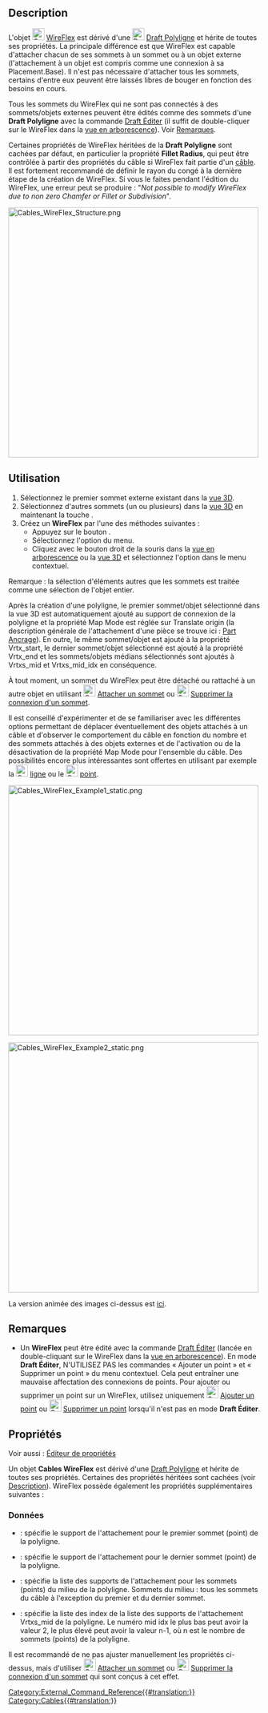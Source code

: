 <languages/>

{{Docnav/fr
|
|[[Cables_AddVertex/fr|Ajouter un sommet]]
|[[Cables_Workbench/fr|Cables]]
|IconL=
|IconR=Cables_AddVertex.svg
|IconC=Cables_workbench_icon.svg
}}

{{GuiCommand/fr
|Name=Cables WireFlex
|Name/fr=Cables WireFlex
|MenuLocation=Cable Wires → New Wire Flex
|Workbenches=[[Cables_Workbench/fr|Cables]]
|Shortcut=
|Version=1.0
|SeeAlso=[[Cables_AddVertex/fr|Ajouter un sommet]], [[Cables_DelVertex/fr|Supprimer un sommet]], [[Cables_AttachVertex/fr|Attacher un sommet]], [[Cables_RemoveVertexAttachment/fr|Supprimer la connexion d'un sommet]]
}}

==Description==

L'objet [[Image:Cables_WireFlex.svg|24px]] [[Cables_WireFlex/fr|WireFlex]] est dérivé d'une [[Image:Draft_Wire.svg|24px]] [[Draft_Wire/fr|Draft Polyligne]] et hérite de toutes ses propriétés. La principale différence est que WireFlex est capable d'attacher chacun de ses sommets à un sommet ou à un objet externe (l'attachement à un objet est compris comme une connexion à sa Placement.Base). Il n'est pas nécessaire d'attacher tous les sommets, certains d'entre eux peuvent être laissés libres de bouger en fonction des besoins en cours.

Tous les sommets du WireFlex qui ne sont pas connectés à des sommets/objets externes peuvent être édités comme des sommets d'une '''Draft Polyligne''' avec la commande [[Draft_Edit/fr|Draft Éditer]] (il suffit de double-cliquer sur le WireFlex dans la [[Tree_view/fr|vue en arborescence]]). Voir [[#Remarques|Remarques]].

Certaines propriétés de WireFlex héritées de la '''Draft Polyligne''' sont cachées par défaut, en particulier la propriété '''Fillet Radius''', qui peut être contrôlée à partir des propriétés du câble si WireFlex fait partie d'un [[Cables_Cable/fr|câble]]. Il est fortement recommandé de définir le rayon du congé à la dernière étape de la création de WireFlex. Si vous le faites pendant l'édition du WireFlex, une erreur peut se produire : "''Not possible to modify WireFlex due to non zero Chamfer or Fillet or Subdivision''".

[[Image:Cables_WireFlex_Structure.png|500px]]
{{Caption|Exemple de structure de WireFlex}}

<span id="Usage"></span>
==Utilisation==

# Sélectionnez le premier sommet externe existant dans la [[3D_view/fr|vue 3D]].
# Sélectionnez d'autres sommets (un ou plusieurs) dans la [[3D_view/fr|vue 3D]] en maintenant la touche {{KEY|CTRL}}.
# Créez un '''WireFlex''' par l'une des méthodes suivantes :
#* Appuyez sur le bouton {{Button|[[Image:Cables_WireFlex.svg|16px]] [[Cables_WireFlex/fr|WireFlex]]}}.
#* Sélectionnez l'option {{MenuCommand|Cable Wires → [[Image:Cables_WireFlex.svg|16px]] WireFlex}} du menu.
#* Cliquez avec le bouton droit de la souris dans la [[Tree_view/fr|vue en arborescence]] ou la [[3D_view/fr|vue 3D]] et sélectionnez l'option {{MenuCommand|Cable Wires → [[Image:Cables_WireFlex.svg|16px]] WireFlex}} dans le menu contextuel.

Remarque : la sélection d'éléments autres que les sommets est traitée comme une sélection de l'objet entier.

Après la création d'une polyligne, le premier sommet/objet sélectionné dans la vue 3D est automatiquement ajouté au support de connexion de la polyligne et la propriété Map Mode est réglée sur Translate origin (la description générale de l'attachement d'une pièce se trouve ici : [[Part_EditAttachment/fr|Part Ancrage]]). En outre, le même sommet/objet est ajouté à la propriété Vrtx_start, le dernier sommet/objet sélectionné est ajouté à la propriété Vrtx_end et les sommets/objets médians sélectionnés sont ajoutés à Vrtxs_mid et Vrtxs_mid_idx en conséquence.

À tout moment, un sommet du WireFlex peut être détaché ou rattaché à un autre objet en utilisant [[Image:Cables_AttachVertex.svg|24px]] [[Cables_AttachVertex/fr|Attacher un sommet]] ou [[Image:Cables_RemoveVertexAttachment.svg|24px]] [[Cables_RemoveVertexAttachment/fr|Supprimer la connexion d'un sommet]].

Il est conseillé d'expérimenter et de se familiariser avec les différentes options permettant de déplacer éventuellement des objets attachés à un câble et d'observer le comportement du câble en fonction du nombre et des sommets attachés à des objets externes et de l'activation ou de la désactivation de la propriété Map Mode pour l'ensemble du câble. Des possibilités encore plus intéressantes sont offertes en utilisant par exemple la [[Image:Cables_SupportLine.svg|24px]] [[Cables_SupportLine/fr|ligne]] ou le [[Image:Cables_SupportPoint.svg|24px]] [[Cables_SupportPoint|point]].

[[Image:Cables_WireFlex_Example1_static.png|500px]]
{{Caption|Exemple 1<br/>Mouvement du Cube1 qui est attaché au sommet WireFlex de départ lorsque le mode de mappage de l'attachement du WireFlex est réglé sur Translate origin.}}

[[Image:Cables_WireFlex_Example2_static.png|500px]]
{{Caption|Exemple 2<br/>Mouvement du Cube1 qui est attaché au sommet de départ du WireFlex lorsque le mode de mappage de l'attachement du WireFlex est désactivé.}}

La version animée des images ci-dessus est [[Cables_Example2_WireFlex|ici]].

<span id="Notes"></span>
==Remarques==

* Un '''WireFlex''' peut être édité avec la commande [[Draft_Edit/fr|Draft Éditer]] (lancée en double-cliquant sur le WireFlex dans la [[Tree_view/fr|vue en arborescence]]). En mode '''Draft Éditer''', N'UTILISEZ PAS les commandes « Ajouter un point » et « Supprimer un point » du menu contextuel. Cela peut entraîner une mauvaise affectation des connexions de points. Pour ajouter ou supprimer un point sur un WireFlex, utilisez uniquement [[Image:Cables_AddVertex.svg|24px]] [[Cables_AddVertex/fr|Ajouter un point]] ou [[Image:Cables_DelVertex.svg|24px]] [[Cables_DelVertex/fr|Supprimer un point]] lorsqu'il n'est pas en mode '''Draft Éditer'''.

<span id="Properties"></span>
==Propriétés==

Voir aussi : [[Property_editor/fr|Éditeur de propriétés]]

Un objet '''Cables WireFlex''' est dérivé d'une [[Draft_Wire/fr|Draft Polyligne]] et hérite de toutes ses propriétés. Certaines des propriétés héritées sont cachées (voir [[#Description|Description]]). WireFlex possède également les propriétés supplémentaires suivantes :

<span id="Data"></span>
===Données===

{{TitleProperty|Wire Flex}}

* {{PropertyData|Vrtx_start|LinkSub}} : spécifie le support de l'attachement pour le premier sommet (point) de la polyligne.
* {{PropertyData|Vrtx_end|LinkSub}} : spécifie le support de l'attachement pour le dernier sommet (point) de la polyligne.
* {{PropertyData|Vrtxs_mid|LinkSubList}} : spécifie la liste des supports de l'attachement pour les sommets (points) du milieu de la polyligne. Sommets du milieu : tous les sommets du câble à l'exception du premier et du dernier sommet.
* {{PropertyData|Vrtxs_mid_idx|IntegerList}} : spécifie la liste des index de la liste des supports de l'attachement Vrtxs_mid de la polyligne. Le numéro mid idx le plus bas peut avoir la valeur 2, le plus élevé peut avoir la valeur n-1, où n est le nombre de sommets (points) de la polyligne.

Il est recommandé de ne pas ajuster manuellement les propriétés ci-dessus, mais d'utiliser [[Image:Cables_AttachVertex.svg|24px]] [[Cables_AttachVertex/fr|Attacher un sommet]] ou [[Image:Cables_RemoveVertexAttachment.svg|24px]] [[Cables_RemoveVertexAttachment/fr|Supprimer la connexion d'un sommet]] qui sont conçus à cet effet.


{{Docnav/fr
|
|[[Cables_AddVertex/fr|Ajouter un sommet]]
|[[Cables_Workbench/fr|Cables]]
|IconL=
|IconR=Cables_AddVertex.svg
|IconC=Cables_workbench_icon.svg
}}

[[Category:External_Command_Reference{{#translation:}}]]
[[Category:Cables{{#translation:}}]]